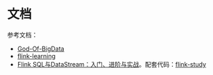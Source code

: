 # 文档

参考文档：

* [God-Of-BigData](https://github.com/wangzhiwubigdata/God-Of-BigData)
* [flink-learning](https://github.com/zhisheng17/flink-learning)
* [Flink SQL与DataStream：入门、进阶与实战](https://weread.qq.com/web/bookDetail/3fc32530813ab8883g0116ab)。配套代码：[flink-study](https://github.com/yangyichao-mango/flink-study)